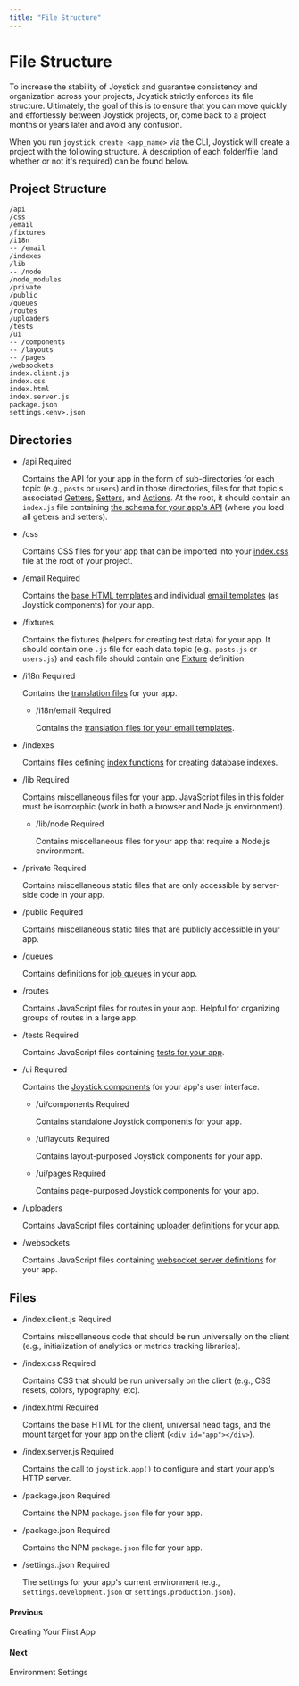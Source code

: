 ```yaml
---
title: "File Structure"
---
```


# File Structure

To increase the stability of Joystick and guarantee consistency and organization across your projects, Joystick strictly enforces its file structure. Ultimately, the goal of this is to ensure that you can move quickly and effortlessly between Joystick projects, or, come back to a project months or years later and avoid any confusion.

When you run `joystick create <app_name>` via the CLI, Joystick will create a project with the following structure. A description of each folder/file (and whether or not it's required) can be found below.

## Project Structure

    /api
    /css
    /email
    /fixtures
    /i18n
    -- /email
    /indexes
    /lib
    -- /node
    /node_modules
    /private
    /public
    /queues
    /routes
    /uploaders
    /tests
    /ui
    -- /components
    -- /layouts
    -- /pages
    /websockets
    index.client.js
    index.css
    index.html
    index.server.js
    package.json
    settings.<env>.json

## Directories

- /api Required

  Contains the API for your app in the form of sub-directories for each topic (e.g., `posts` or `users`) and in those directories, files for that topic's associated [Getters](node/app/api/getters), [Setters](node/app/api/setters), and [Actions](node/actions). At the root, it should contain an `index.js` file containing [the schema for your app's API](node/app/api/registering-getters-and-setters) (where you load all getters and setters).

- /css

  Contains CSS files for your app that can be imported into your [index.css](node/index-css) file at the root of your project.

- /email Required

  Contains the [base HTML templates](node/email/defining-a-base-template) and individual [email templates](node/email/defining-an-email-template) (as Joystick components) for your app.

- /fixtures

  Contains the fixtures (helpers for creating test data) for your app. It should contain one `.js` file for each data topic (e.g., `posts.js` or `users.js`) and each file should contain one [Fixture](node/fixtures) definition.

- /i18n Required

  Contains the [translation files](node/internationalization-i18n) for your app.

  - /i18n/email Required

    Contains the [translation files for your email templates](node/email/defining-an-email-template#internationalization-i18n).

- /indexes

  Contains files defining [index functions](node/database-indexes) for creating database indexes.

- /lib Required

  Contains miscellaneous files for your app. JavaScript files in this folder must be isomorphic (work in both a browser and Node.js environment).

  - /lib/node Required

    Contains miscellaneous files for your app that require a Node.js environment.

- /private Required

  Contains miscellaneous static files that are only accessible by server-side code in your app.

- /public Required

  Contains miscellaneous static files that are publicly accessible in your app.

- /queues

  Contains definitions for [job queues](node/app/queues/defining-a-queue) in your app.

- /routes

  Contains JavaScript files for routes in your app. Helpful for organizing groups of routes in a large app.

- /tests Required

  Contains JavaScript files containing [tests for your app](test/organizing-tests).

- /ui Required

  Contains the [Joystick components](ui/components/component-types) for your app's user interface.

  - /ui/components Required

    Contains standalone Joystick components for your app.

  - /ui/layouts Required

    Contains layout-purposed Joystick components for your app.

  - /ui/pages Required

    Contains page-purposed Joystick components for your app.

- /uploaders

  Contains JavaScript files containing [uploader definitions](node/app/uploaders/defining-an-uploader) for your app.

- /websockets

  Contains JavaScript files containing [websocket server definitions](node/app/websockets/defining-a-server) for your app.

## Files

- /index.client.js Required

  Contains miscellaneous code that should be run universally on the client (e.g., initialization of analytics or metrics tracking libraries).

- /index.css Required

  Contains CSS that should be run universally on the client (e.g., CSS resets, colors, typography, etc).

- /index.html Required

  Contains the base HTML for the client, universal head tags, and the mount target for your app on the client (`<div id="app"></div>`).

- /index.server.js Required

  Contains the call to `joystick.app()` to configure and start your app's HTTP server.

- /package.json Required

  Contains the NPM `package.json` file for your app.

- /package.json Required

  Contains the NPM `package.json` file for your app.

- /settings.<env>.json Required

  The settings for your app's current environment (e.g., `settings.development.json` or `settings.production.json`).

[](getting-started-tutorial/creating-your-first-app)

#### Previous

Creating Your First App

[](getting-started-tutorial/environment-settings)

#### Next

Environment Settings
